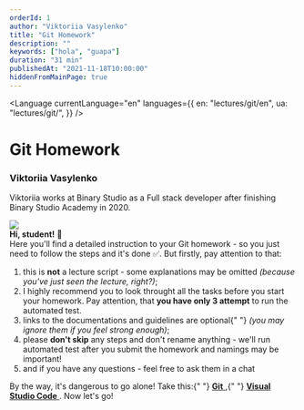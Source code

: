```yaml
---
orderId: 1
author: "Viktoriia Vasylenko"
title: "Git Homework"
description: ""
keywords: ["hola", "guapa"]
duration: "31 min"
publishedAt: "2021-11-18T10:00:00"
hiddenFromMainPage: true
---
```




<Language
  currentLanguage="en"
  languages={{
    en: "lectures/git/en",
    ua: "lectures/git/",
  }}
/>


<div>
  <h1>
    <strong>Git Homework</strong>
  </h1>
</div>
<div>
  <div className="author">
    <Avatar name="Viktoriia Vasylenko" />
    <div className="profile">
      <h3 className="name">Viktoriia Vasylenko</h3>
      <p className="about">Viktoriia works at Binary Studio as a Full stack developer after
        finishing Binary Studio Academy in 2020.</p>
        <img src={resume_template} />
    </div>
  </div>
  <div className="bubble" style={{margin: "-0.5em 1em 1em"}}>
    <strong>Hi, student!</strong> 👋
    <br />
    Here you'll find a detailed instruction to your Git homework - so you just
    need to follow the steps and it's done ✅. But firstly, pay attention to
    that:
    <ol className="compact inverted">
      <li>
        this is <strong>not</strong> a lecture script - some explanations may be
        omitted <em>(because you've just seen the lecture, right?)</em>;
      </li>
      <li>
        I highly recommend you to look throught all the tasks before you start your homework.
        Pay attention, that <strong>you have only 3 attempt</strong> to run the automated test.
      </li>
      <li>
        links to the documentations and guidelines are optional{" "}
        <em>(you may ignore them if you feel strong enough)</em>;
      </li>
      <li>
        please <strong>don't skip</strong> any steps and don't rename anything -
        we'll run automated test after you submit the homework and namings may
        be important!
      </li>
      <li>and if you have any questions - feel free to ask them in a chat</li>
    </ol>
    By the way, it's dangerous to go alone! Take this:{" "}
    <a href="https://git-scm.com/">
      <strong>Git</strong>
    </a>
    ,{" "}
    <a href="https://code.visualstudio.com/">
      <strong>Visual Studio Code</strong>
    </a>
    . Now let's go!
  </div>
</div>

